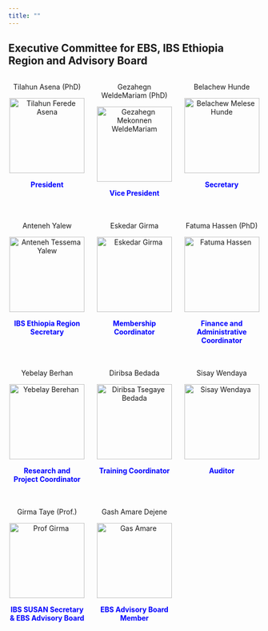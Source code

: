 ```yaml
---
title: ""
---
```


## Executive Committee for EBS, IBS Ethiopia Region and Advisory Board

::: {style="display: grid; grid-template-columns: repeat(3, 1fr); gap: 20px; text-align: center;"}
<div>

<p>Tilahun Asena (PhD)</p>

<img src="images/Tilahun.png" alt="Tilahun Ferede Asena" style="width: 150px; height: auto;"/>

<p><strong style="color: blue;">President</strong></p>

</div>

<div>

<p>Gezahegn WeldeMariam (PhD)</p>

<img src="images/Gezahegn.png" alt="Gezahegn Mekonnen WeldeMariam" style="width: 150px; height: auto;"/>

<p><strong style="color: blue;">Vice President</strong></p>

</div>

<div>

<p>Belachew Hunde</p>

<img src="images/belachew.png" alt="Belachew Melese Hunde" style="width: 150px; height: auto;"/>

<p><strong style="color: blue;">Secretary</strong></p>

</div>

<div>

<p>Anteneh Yalew</p>

<img src="images/anteneh.png" alt="Anteneh Tessema Yalew" style="width: 150px; height: auto;"/>

<p><strong style="color: blue;">IBS Ethiopia Region Secretary</strong></p>
</div>

<div>
<p>Eskedar Girma</p>
<img src="images/eskedar.png" alt="Eskedar Girma" style="width: 150px; height: auto;"/>
<p><strong style="color: blue;">Membership Coordinator</strong></p>
</div>

<div>
<p>Fatuma Hassen (PhD)</p>
<img src="images/fantu.png" alt="Fatuma Hassen" style="width: 150px; height: auto;"/>
<p><strong style="color: blue;">Finance and Administrative Coordinator</strong></p>
</div>

<div>
<p>Yebelay Berhan</p>
<img src="images/Photo_Yebelay.jpg" alt="Yebelay Berehan" style="width: 150px; height: 150px;"/>
<p><strong style="color: blue;">Research and <br> Project Coordinator</strong></p>
</div>

<div>
<p>Diribsa Bedada</p>
<img src="images/diribsa.png" alt="Diribsa Tsegaye Bedada" style="width: 150px; height: auto;"/>
<p><strong style="color: blue;">Training Coordinator</strong></p>
</div>

<div>
<p>Sisay Wendaya</p>
<img src="images/sisay.png" alt="Sisay Wendaya" style="width: 150px; height: auto;"/>
<p><strong style="color: blue;">Auditor</strong></p>
</div>

<div>
<p>Girma Taye (Prof.)</p>
<img src="images/girma.png" alt="Prof Girma" style="width: 150px; height: auto;"/>
<p><strong style="color: blue;">IBS SUSAN Secretary & EBS Advisory Board </strong></p>
</div>

<div>
<p>Gash Amare Dejene</p>
<img src="images/amare.png" alt="Gas Amare" style="width: 150px; height: auto;"/>
<p><strong style="color: blue;">EBS Advisory Board Member</strong></p>
</div>
:::
